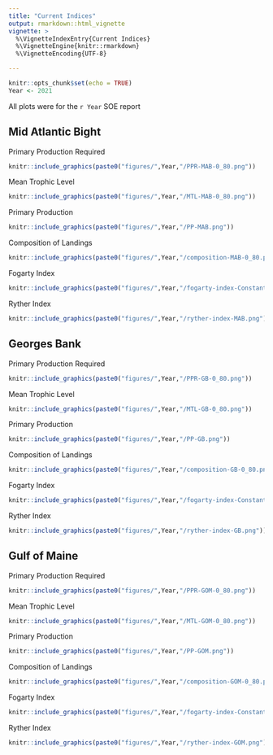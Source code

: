 ```yaml
---
title: "Current Indices"
output: rmarkdown::html_vignette
vignette: >
  %\VignetteIndexEntry{Current Indices}
  %\VignetteEngine{knitr::rmarkdown}
  %\VignetteEncoding{UTF-8}

---
```


```r
knitr::opts_chunk$set(echo = TRUE)
Year <- 2021
```

All plots were for the `r Year` SOE report

## Mid Atlantic Bight

Primary Production Required

```r
knitr::include_graphics(paste0("figures/",Year,"/PPR-MAB-0_80.png"))
```

Mean Trophic Level

```r
knitr::include_graphics(paste0("figures/",Year,"/MTL-MAB-0_80.png"))
```

Primary Production

```r
knitr::include_graphics(paste0("figures/",Year,"/PP-MAB.png"))
```

Composition of Landings

```r
knitr::include_graphics(paste0("figures/",Year,"/composition-MAB-0_80.png"))
```

Fogarty Index

```r
knitr::include_graphics(paste0("figures/",Year,"/fogarty-index-Constant-MAB.png"))
```


Ryther Index

```r
knitr::include_graphics(paste0("figures/",Year,"/ryther-index-MAB.png"))
```

## Georges Bank

Primary Production Required

```r
knitr::include_graphics(paste0("figures/",Year,"/PPR-GB-0_80.png"))
```

Mean Trophic Level

```r
knitr::include_graphics(paste0("figures/",Year,"/MTL-GB-0_80.png"))
```

Primary Production

```r
knitr::include_graphics(paste0("figures/",Year,"/PP-GB.png"))
```

Composition of Landings

```r
knitr::include_graphics(paste0("figures/",Year,"/composition-GB-0_80.png"))
```

Fogarty Index

```r
knitr::include_graphics(paste0("figures/",Year,"/fogarty-index-Constant-GB.png"))
```


Ryther Index

```r
knitr::include_graphics(paste0("figures/",Year,"/ryther-index-GB.png"))
```

## Gulf of Maine

Primary Production Required

```r
knitr::include_graphics(paste0("figures/",Year,"/PPR-GOM-0_80.png"))
```

Mean Trophic Level

```r
knitr::include_graphics(paste0("figures/",Year,"/MTL-GOM-0_80.png"))
```

Primary Production

```r
knitr::include_graphics(paste0("figures/",Year,"/PP-GOM.png"))
```

Composition of Landings

```r
knitr::include_graphics(paste0("figures/",Year,"/composition-GOM-0_80.png"))
```

Fogarty Index

```r
knitr::include_graphics(paste0("figures/",Year,"/fogarty-index-Constant-GOM.png"))
```


Ryther Index

```r
knitr::include_graphics(paste0("figures/",Year,"/ryther-index-GOM.png"))
```

